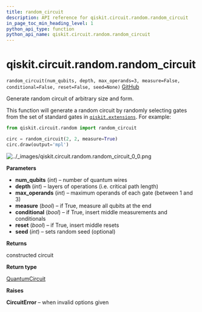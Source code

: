 ```yaml
---
title: random_circuit
description: API reference for qiskit.circuit.random.random_circuit
in_page_toc_min_heading_level: 1
python_api_type: function
python_api_name: qiskit.circuit.random.random_circuit
---
```


# qiskit.circuit.random.random\_circuit

<span id="qiskit.circuit.random.random_circuit" />

`random_circuit(num_qubits, depth, max_operands=3, measure=False, conditional=False, reset=False, seed=None)` [GitHub](https://github.com/qiskit/qiskit/tree/stable/0.20/qiskit/circuit/random/utils.py "view source code")

Generate random circuit of arbitrary size and form.

This function will generate a random circuit by randomly selecting gates from the set of standard gates in [`qiskit.extensions`](extensions#module-qiskit.extensions "qiskit.extensions"). For example:

```python
from qiskit.circuit.random import random_circuit

circ = random_circuit(2, 2, measure=True)
circ.draw(output='mpl')
```

![../\_images/qiskit.circuit.random.random\_circuit\_0\_0.png](/images/api/qiskit/0.35/qiskit.circuit.random.random_circuit_0_0.png)

**Parameters**

*   **num\_qubits** (*int*) – number of quantum wires
*   **depth** (*int*) – layers of operations (i.e. critical path length)
*   **max\_operands** (*int*) – maximum operands of each gate (between 1 and 3)
*   **measure** (*bool*) – if True, measure all qubits at the end
*   **conditional** (*bool*) – if True, insert middle measurements and conditionals
*   **reset** (*bool*) – if True, insert middle resets
*   **seed** (*int*) – sets random seed (optional)

**Returns**

constructed circuit

**Return type**

[QuantumCircuit](qiskit.circuit.QuantumCircuit "qiskit.circuit.QuantumCircuit")

**Raises**

**CircuitError** – when invalid options given

